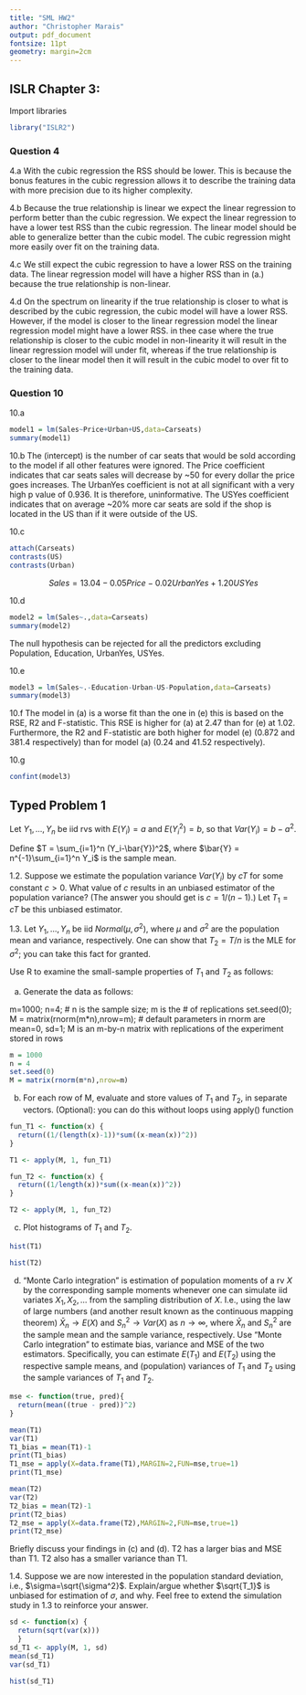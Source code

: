 ```yaml
---
title: "SML HW2"
author: "Christopher Marais"
output: pdf_document
fontsize: 11pt
geometry: margin=2cm
---
```

## ISLR Chapter 3:
Import libraries
```r
library("ISLR2")
```

### Question 4

4.a
With the cubic regression the RSS should be lower. This is because the bonus features in the cubic regression allows it to describe the training data with more precision due to its higher complexity. 


4.b
Because the true relationship is linear we expect the linear regression to perform better than the cubic regression. We expect the linear regression to have a lower test RSS than the cubic regression. The linear model should be able to generalize better than the cubic model. The cubic regression might more easily over fit on the training data. 

4.c
We still expect the cubic regression to have a lower RSS on the training data. The linear regression model will have a higher RSS than in (a.) because the true relationship is non-linear. 

4.d
On the spectrum on linearity if the true relationship is closer to what is described by the cubic regression, the cubic model will have a lower RSS. However, if the model is closer to the linear regression model the linear regression model might have a lower RSS. in thee case where the true relationship is closer to the cubic model in non-linearity it will result in the linear regression model will under fit, whereas if the true relationship is closer to the linear model then it will result in the cubic model to over fit to the training data. 

### Question 10
10.a
```r
model1 = lm(Sales~Price+Urban+US,data=Carseats)
summary(model1)
```

10.b
The (intercept) is the number of car seats that would be sold according to the model if all other features were ignored. The Price coefficient indicates that car seats sales will decrease by ~50 for every dollar the price goes increases. The UrbanYes coefficient is not at all significant with a very high p value of 0.936. It is therefore, uninformative. The USYes coefficient indicates that on average ~20% more car seats are sold if the shop is located in the US than if it were outside of the US. 

10.c
```r
attach(Carseats)
contrasts(US)
contrasts(Urban)
```
$$Sales = 13.04 - 0.05Price  -0.02UrbanYes + 1.20USYes$$

10.d
```r
model2 = lm(Sales~.,data=Carseats)
summary(model2)
```
The null hypothesis can be rejected for all the predictors excluding Population, Education, UrbanYes, USYes. 

10.e
```r
model3 = lm(Sales~.-Education-Urban-US-Population,data=Carseats)
summary(model3)
```

10.f
The model in (a) is a worse fit than the one in (e) this is based on the RSE, R2 and F-statistic. This RSE is higher for (a) at 2.47 than for (e) at 1.02. Furthermore, the R2 and F-statistic are both higher for model (e) (0.872 and 381.4 respectively) than for model (a) (0.24 and 41.52 respectively).

10.g
```r
confint(model3)
```


## Typed Problem 1

Let $Y_1,...,Y_n$ be iid rvs with $E(Y_i)=a$ and $E(Y_i^2)=b$, so that $Var(Y_i)=b-a^2$.

Define $T = \sum_{i=1}^n (Y_i-\bar{Y})^2$, where $\bar{Y} = n^{-1}\sum_{i=1}^n Y_i$ is the sample mean.

1.2. Suppose we estimate the population variance $Var(Y_i)$ by $cT$ for some constant $c>0$. What value of $c$ results in an unbiased estimator of the population variance?
(The answer you should get is $c=1/(n-1)$.) Let $T_1 = cT$ be this unbiased estimator.


1.3. Let $Y_1,...,Y_n$ be iid $Normal(\mu,\sigma^2)$, where $\mu$ and $\sigma^2$ are the population mean and variance, respectively. 
One can show that $T_2 = T/n$ is the MLE for $\sigma^2$; you can take this fact for granted.

Use R to examine the small-sample properties of $T_1$ and $T_2$ as follows:

(a) Generate the data as follows:

m=1000; n=4; # n is the sample size; m is the # of replications
set.seed(0); 
M = matrix(rnorm(m*n),nrow=m); # default parameters in rnorm are mean=0, sd=1;
M is an m-by-n matrix with replications of the experiment stored in rows

```r
m = 1000
n = 4
set.seed(0)
M = matrix(rnorm(m*n),nrow=m)
```


(b) For each row of M, evaluate and store values of $T_1$ and $T_2$, in separate vectors.
(Optional): you can do this without loops using apply() function

```r
fun_T1 <- function(x) {
  return((1/(length(x)-1))*sum((x-mean(x))^2))
}

T1 <- apply(M, 1, fun_T1)

fun_T2 <- function(x) {
  return((1/length(x))*sum((x-mean(x))^2))
}

T2 <- apply(M, 1, fun_T2)

```


(c) Plot histograms of $T_1$ and $T_2$.

```r
hist(T1)
```


```r
hist(T2)
```

(d) "Monte Carlo integration" is estimation of population moments of a rv $X$ by the corresponding sample moments whenever one can simulate iid variates $X_1,X_2,\ldots$ from the sampling distribution of $X$. I.e., using the law of large numbers (and another result known as the continuous mapping theorem) $\bar{X}_n \rightarrow E(X)$ and $S_n^2 \rightarrow Var(X)$ as $n\rightarrow \infty$, where $\bar{X}_n$ and $S_n^2$ are the sample mean and the sample variance, respectively. 
Use "Monte Carlo integration" to estimate bias, variance and MSE of the two estimators. Specifically, you can estimate $E(T_1)$ and $E(T_2)$ using the respective sample means, and (population) variances of $T_1$ and $T_2$ using the sample variances of $T_1$ and $T_2$.

```r
mse <- function(true, pred){
  return(mean((true - pred))^2)
}

mean(T1)
var(T1)
T1_bias = mean(T1)-1
print(T1_bias)
T1_mse = apply(X=data.frame(T1),MARGIN=2,FUN=mse,true=1)
print(T1_mse)

mean(T2)
var(T2)
T2_bias = mean(T2)-1
print(T2_bias)
T2_mse = apply(X=data.frame(T2),MARGIN=2,FUN=mse,true=1)
print(T2_mse)
```
  Briefly discuss your findings in (c) and (d).
T2 has a larger bias and MSE than T1. T2 also has a smaller variance than T1.


1.4. Suppose we are now interested in the population standard deviation, i.e., $\sigma=\sqrt{\sigma^2}$. Explain/argue whether $\sqrt{T_1}$ is unbiased for estimation of $\sigma$, and why. Feel free to extend the simulation study in 1.3 to reinforce your answer.

```r
sd <- function(x) {
  return(sqrt(var(x)))
  }
sd_T1 <- apply(M, 1, sd)
mean(sd_T1)
var(sd_T1)
```
```r
hist(sd_T1)
```



